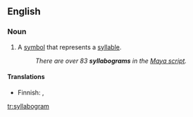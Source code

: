 ==English==

===Noun===
{{en-noun}}

# A [[symbol]] that represents a [[syllable]].
#: ''There are over 83 '''syllabograms''' in the [[w:Maya script|Maya script]].''

====Translations====
{{trans-top|symbol}}
* Finnish: {{t|fi|tavumerkki}}, {{t|fi|syllabogrammi}}
{{trans-mid}}
{{trans-bottom}}

[[tr:syllabogram]]